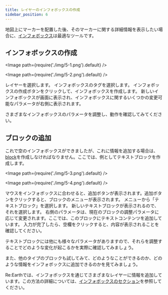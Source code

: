 ```yaml
---
title: レイヤーのインフォボックスの作成
sidebar_position: 6
---
```


地図上にマーカーを配置した後、そのマーカーに関する詳細情報を表示したい場合に、[インフォボックス](/user-manual/infobox/overview)は最適なツールです。

## インフォボックスの作成

<Image path={require('./img/5-1.png').default} />

<Image path={require('./img/5-2.png').default} />

<Order>
  <ListByNumber>
   レイヤーを選択します。
  </ListByNumber>
  <ListByNumber>
   インフォボックスのタグを選択します。
  </ListByNumber>
  <ListByNumber>
    インフォボックスの作成ボタンをクリックして、インフォボックスを作成します。
  </ListByNumber>
  <ListByNumber>
    新しいインフォボックスが画面に表示され、インフォボックスに関するいくつかの変更可能なパラメータが右側に表示されます。
  </ListByNumber>
</Order>

さまざまなインフォボックスのパラメータを調整し、動作を確認してみてください。

## ブロックの追加

これで空のインフォボックスができましたが、これに情報を追加する場合は、[block](/user-manual/infobox/add-a-new-block)を作成しなければなりません。ここでは、例としてテキストブロックを作成します。

<Image path={require('./img/5-3.png').default} />

<Image path={require('./img/5-4.png').default} />

<Order>
  <ListByNumber>
   マウスをインフォボックスに合わせると、追加ボタンが表示されます。追加ボタンをクリックすると、ブロックのメニューが表示されます。
  </ListByNumber>
  <ListByNumber>
   メニューから「テキストブロック」を選択します。
  </ListByNumber>
  <ListByNumber>
    新しいテキストブロックが表示されるので、それを選択します。
  </ListByNumber>
  <ListByNumber>
    右側のパラメータは、現在のブロックの調整パラメータに応じて変更されます。ここでは、このブロックにテキストコンテンツを追加しています。
  </ListByNumber>
  <ListByNumber>
    入力が完了したら、空欄をクリックすると、内容が表示されることを確認してください。
  </ListByNumber>
</Order>

テキストブロックには他にも様々なパラメータがありますので、それらを調整することでどのような変化が起こるかを実際に確認してみましょう。

また、他のタイプのブロックも試してみて、どのようなことができるのか、どのような情報をインフォボックスに追加できるのかを見てみましょう。

Re:Earthでは、インフォボックスを通じてさまざまなレイヤーに情報を追加しています。この方法の詳細については、[インフォボックスのセクション](/user-manual/infobox/overview)を参照してください。

